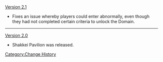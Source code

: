 [[Version 2.1]]
* Fixes an issue whereby players could enter abnormally, even though they had not completed certain criteria to unlock the Domain.
----
[[Version 2.0]]
* Shakkei Pavilion was released.
<noinclude>[[Category:Change History]]</noinclude>